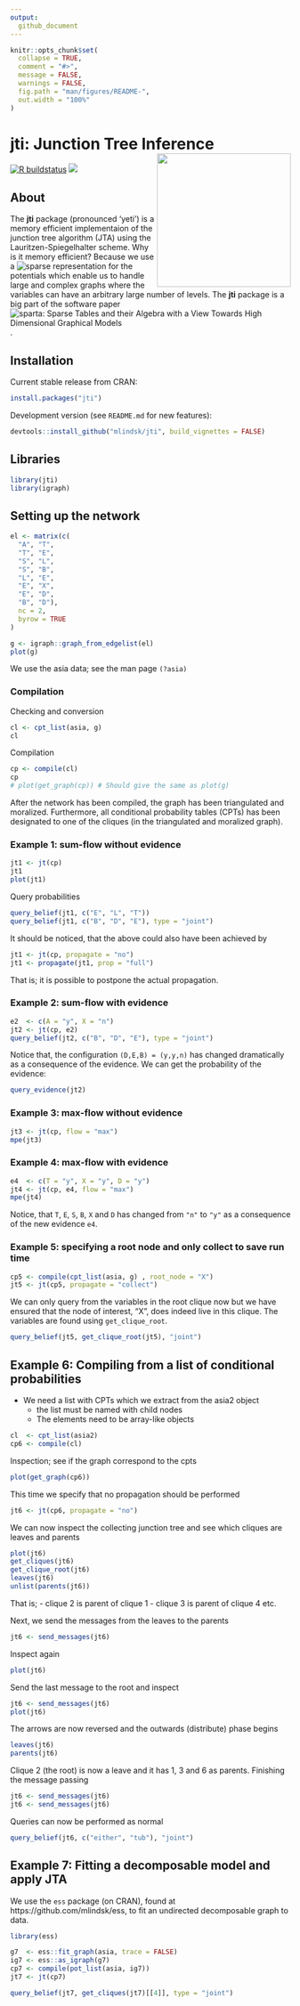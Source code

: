 ```yaml
---
output:
  github_document
---
```


```r
knitr::opts_chunk$set(
  collapse = TRUE,
  comment = "#>",
  message = FALSE,
  warnings = FALSE,
  fig.path = "man/figures/README-",
  out.width = "100%"
)
```

# jti: Junction Tree Inference <img src='man/figures/logo.png' align="right" height="240" />

<!-- badges: start -->
[![R buildstatus](https://github.com/mlindsk/jti/workflows/R-CMD-check/badge.svg)](https://github.com/mlindsk/jti/actions)
[![](https://www.r-pkg.org/badges/version/jti?color=green)](https://cran.r-project.org/package=jti)
<!-- badges: end -->

## About

The **jti** package (pronounced 'yeti') is a memory efficient implementaion of the junction tree algorithm (JTA) using the Lauritzen-Spiegelhalter scheme. Why is it memory efficient? Because we use a ![sparse representation](https://github.com/mlindsk/sparta) for the potentials which enable us to handle large and complex graphs where the variables can have an arbitrary large number of levels. The **jti** package is a big part of the software paper ![sparta: Sparse Tables and their Algebra with a View Towards High Dimensional Graphical Models](https://arxiv.org/abs/2103.03647).

## Installation

Current stable release from CRAN: 

```r
install.packages("jti")
```

Development version (see `README.md` for new features):

```r
devtools::install_github("mlindsk/jti", build_vignettes = FALSE)
```

## Libraries

```r
library(jti)
library(igraph)
```

## Setting up the network

```r
el <- matrix(c(
  "A", "T",
  "T", "E",
  "S", "L",
  "S", "B",
  "L", "E",
  "E", "X",
  "E", "D",
  "B", "D"),
  nc = 2,
  byrow = TRUE
)

g <- igraph::graph_from_edgelist(el)
plot(g)
```

We use the asia data; see the man page `(?asia)`

### Compilation

Checking and conversion

```r
cl <- cpt_list(asia, g)
cl
```

Compilation

```r
cp <- compile(cl)
cp
# plot(get_graph(cp)) # Should give the same as plot(g)
```

After the network has been compiled, the graph has been triangulated and moralized. Furthermore, all conditional probability tables (CPTs) has been designated to one of the cliques (in the triangulated and moralized graph).

### Example 1: sum-flow without evidence

```r
jt1 <- jt(cp)
jt1
plot(jt1)
```
Query probabilities

```r
query_belief(jt1, c("E", "L", "T"))
query_belief(jt1, c("B", "D", "E"), type = "joint")
```

It should be noticed, that the above could also have been achieved by

```r
jt1 <- jt(cp, propagate = "no")
jt1 <- propagate(jt1, prop = "full")
```
That is; it is possible to postpone the actual propagation.

### Example 2: sum-flow with evidence

```r
e2  <- c(A = "y", X = "n")
jt2 <- jt(cp, e2) 
query_belief(jt2, c("B", "D", "E"), type = "joint")
```

Notice that, the configuration `(D,E,B) = (y,y,n)` has changed dramatically as a consequence of the evidence. We can get the probability of the evidence:

```r
query_evidence(jt2)
```

### Example 3: max-flow without evidence

```r
jt3 <- jt(cp, flow = "max")
mpe(jt3)
```

###  Example 4: max-flow with evidence

```r
e4  <- c(T = "y", X = "y", D = "y")
jt4 <- jt(cp, e4, flow = "max")
mpe(jt4)

```
Notice, that `T`, `E`, `S`, `B`, `X` and `D` has changed from `"n"` to `"y"` as a consequence of the new evidence `e4`.

###  Example 5: specifying a root node and only collect to save run time

```r
cp5 <- compile(cpt_list(asia, g) , root_node = "X")
jt5 <- jt(cp5, propagate = "collect")
```
We can only query from the variables in the root clique now but we have ensured that the node of interest, "X", does indeed live in this clique. The variables are found using `get_clique_root`.

```r
query_belief(jt5, get_clique_root(jt5), "joint")
```

##  Example 6: Compiling from a list of conditional probabilities

 * We need a list with CPTs which we extract from the asia2 object
    - the list must be named with child nodes
    - The elements need to be array-like objects

```r
cl  <- cpt_list(asia2)
cp6 <- compile(cl)
```
Inspection; see if the graph correspond to the cpts

```r
plot(get_graph(cp6)) 
```

This time we specify that no propagation should be performed

```r
jt6 <- jt(cp6, propagate = "no")
```

We can now inspect the collecting junction tree and see which cliques are leaves and parents

```r
plot(jt6)
get_cliques(jt6)
get_clique_root(jt6)
leaves(jt6)
unlist(parents(jt6))
```

That is;
 - clique 2 is parent of clique 1
 - clique 3 is parent of clique 4 etc.

Next, we send the messages from the leaves to the parents

```r
jt6 <- send_messages(jt6)
```
Inspect again

```r
plot(jt6)
```

Send the last message to the root and inspect

```r
jt6 <- send_messages(jt6)
plot(jt6)
```

The arrows are now reversed and the outwards (distribute) phase begins

```r
leaves(jt6)
parents(jt6)
```

Clique 2 (the root) is now a leave and it has 1, 3 and 6 as parents. Finishing the message passing

```r
jt6 <- send_messages(jt6)
jt6 <- send_messages(jt6)
```

Queries can now be performed as normal

```r
query_belief(jt6, c("either", "tub"), "joint")
```

##  Example 7: Fitting a decomposable model and apply JTA

We use the `ess` package (on CRAN), found at https://github.com/mlindsk/ess, to fit an undirected decomposable graph to data.

```r
library(ess)

g7  <- ess::fit_graph(asia, trace = FALSE)
ig7 <- ess::as_igraph(g7)
cp7 <- compile(pot_list(asia, ig7))
jt7 <- jt(cp7)

query_belief(jt7, get_cliques(jt7)[[4]], type = "joint")
```
